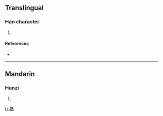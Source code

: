 ==Translingual==

===Han character===
{{Han char|rn=38|rad=女|as=17|sn=20|four=|canj=女竹日廿 (VHAT)}}

# {{defn|Han|sort=女17}}

====References====
* {{Han ref|kx=0274.050|dkj=06888|dj=0542.210|hdz=21090.100|uh=5B42|ud=23362}}

----

==Mandarin==

===Hanzi===
{{cmn-hanzi|pin=[[jiǎo]] ([[jiao3]])|wg=chiao<sup>3</sup>}}

# {{defn|Mandarin}}

[[fr:孂]]